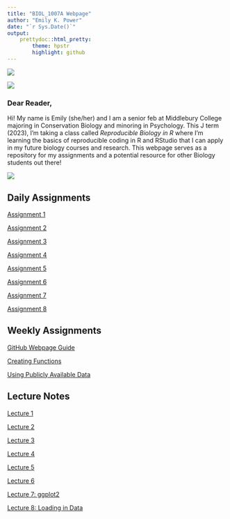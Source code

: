 ```yaml
---
title: "BIOL_1007A Webpage"
author: "Emily K. Power"
date: "`r Sys.Date()`"
output: 
    prettydoc::html_pretty:
        theme: hpstr
        highlight: github
---
```

![](Images/webpage_photo.jpg) 


![](Images/Page_Break_Graphic_D2460FF10315A.png)

### Dear Reader,  
  Hi! My name is Emily (she/her) and I am a senior feb at Middlebury College majoring in Conservation Biology and minoring in Psychology. This J term (2023), I'm taking a class called *Reproducible Biology in R* where I'm learning the basics of reproducible coding in R and RStudio that I can apply in my future biology courses and research. This webpage serves as a repository for my assignments and a potential resource for other Biology students out there!   


![](Images/Page_Break_Graphic_D2460FF10315A.png)


## Daily Assignments

[Assignment 1](Daily Assignments/Assignment_1.html)

[Assignment 2](Daily Assignments/Assignment_2.html)

[Assignment 3](Daily Assignments/Assignment_3.html)

[Assignment 4](Daily Assignments/Assignment_4.html)

[Assignment 5](Daily Assignments/Assignment_5.html)

[Assignment 6](Daily Assignments/Assignment_6.html)

[Assignment 7](Daily Assignments/Assignment_7.html)

[Assignment 8](Daily Assignments/Assignment_8.html)

## Weekly Assignments

[GitHub Webpage Guide](Weekly Assignments/Weekly_Assignment_1.html)

[Creating Functions](Weekly Assignments/Weekly_Assignment_2.html)

[Using Publicly Available Data](Weekly Assignments/Weekly_Assignment_3.html)

## Lecture Notes

[Lecture 1](.html)

[Lecture 2](.html)

[Lecture 3](.html)

[Lecture 4](.html)

[Lecture 5](.html)

[Lecture 6](.html)

[Lecture 7: ggplot2](Lecture Notes/2023-01-24-ggplot.html)

[Lecture 8: Loading in Data](Lecture Notes/2023-01-26-loading-data.html)